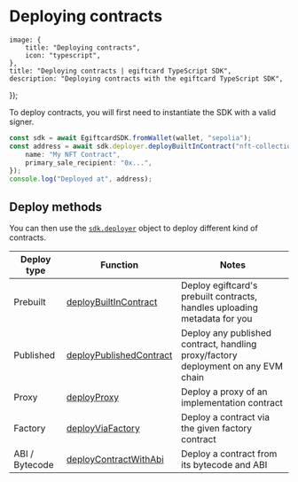 
# Deploying contracts

	image: {
		title: "Deploying contracts",
		icon: "typescript",
	},
	title: "Deploying contracts | egiftcard TypeScript SDK",
	description: "Deploying contracts with the egiftcard TypeScript SDK",
});

To deploy contracts, you will first need to instantiate the SDK with a valid signer.

```ts
const sdk = await EgiftcardSDK.fromWallet(wallet, "sepolia");
const address = await sdk.deployer.deployBuiltInContract("nft-collection", {
	name: "My NFT Contract",
	primary_sale_recipient: "0x...",
});
console.log("Deployed at", address);
```

## Deploy methods

You can then use the [`sdk.deployer`](/references/typescript/v4/ContractDeployer) object to deploy different kind of contracts.

| Deploy type    | Function                                                                                      | Notes                                                                             |
| -------------- | --------------------------------------------------------------------------------------------- | --------------------------------------------------------------------------------- |
| Prebuilt       | [deployBuiltInContract](/references/typescript/v4/ContractDeployer#deployBuiltInContract)     | Deploy egiftcard's prebuilt contracts, handles uploading metadata for you          |
| Published      | [deployPublishedContract](/references/typescript/v4/ContractDeployer#deployPublishedContract) | Deploy any published contract, handling proxy/factory deployment on any EVM chain |
| Proxy          | [deployProxy](/references/typescript/v4/ContractDeployer#deployProxy)                         | Deploy a proxy of an implementation contract                                      |
| Factory        | [deployViaFactory](/references/typescript/v4/ContractDeployer#deployViaFactory)               | Deploy a contract via the given factory contract                                  |
| ABI / Bytecode | [deployContractWithAbi](/references/typescript/v4/ContractDeployer#deployContractWithAbi)     | Deploy a contract from its bytecode and ABI                                       |
